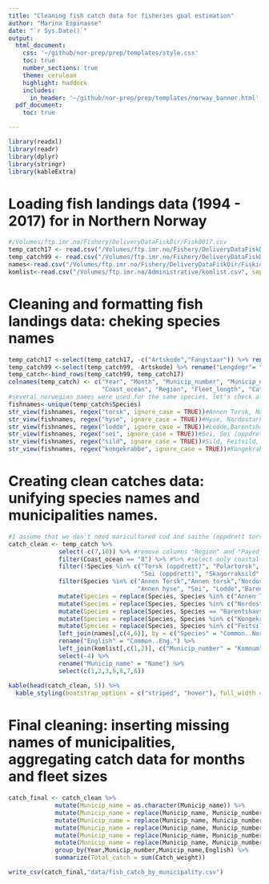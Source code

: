 ```yaml
---
title: "Cleaning fish catch data for fisheries goal estimation"
author: "Marina Espinasse"
date: "`r Sys.Date()`"
output:
  html_document:
    css: '~/github/nor-prep/prep/templates/style.css'
    toc: true
    number_sections: true
    theme: cerulean
    highlight: haddock
    includes: 
      in_header: '~/github/nor-prep/prep/templates/norway_banner.html'
  pdf_document:
    toc: true

---
```


```r
library(readxl)
library(readr)
library(dplyr)
library(stringr)
library(kableExtra)
```

# Loading fish landings data (1994 - 2017) for  in Northern Norway 
```r
#/Volumes/ftp.imr.no/Fishery/DeliveryDataFiskDir/Fisk0017.csv
temp_catch17 <- read.csv("/Volumes/ftp.imr.no/Fishery/DeliveryDataFiskDir/Fisk0017.csv", sep = ";")
temp_catch99 <- read.csv("/Volumes/ftp.imr.no/Fishery/DeliveryDataFiskDir/Fisk9499.csv", sep = ";")
names<-read.csv("/Volumes/ftp.imr.no/Fishery/DeliveryDataFiskDir/Fiskid.csv", sep = ";")#fish species names in English and Norwegian
komlist<-read.csv("/Volumes/ftp.imr.no/Administrative/komlist.csv", sep = ";")#list of municipalities names and codes
```

# Cleaning and formatting fish landings data: cheking species names
```r
temp_catch17 <-select(temp_catch17, -c("Artskode","Fangstaar")) %>% rename("Lengdegr"= "Lengdegr.l.l.")
temp_catch99 <-select(temp_catch99, -Artskode) %>% rename("Lengdegr"= "Lengdegr.l.l.")#remove species code, which is different between 1990s and 2000s
temp_catch<-bind_rows(temp_catch99, temp_catch17)
colnames(temp_catch) <- c("Year", "Month", "Municip_number", "Municip_name","Species",
                          "Coast_ocean", "Region", "Fleet_length", "Catch_weight", "Payed_NOK")
#several norwegian names were used for the same species, let's check all variations
fishnames<-unique(temp_catch$Species)
str_view(fishnames, regex("torsk", ignore_case = TRUE))#Annen Torsk, Nordostarktisk torsk, Torsk, Torsk (oppdrett), Polartorsk
str_view(fishnames, regex("hyse", ignore_case = TRUE))#Hyse, Nordostarktisk hyse , Annen hyse
str_view(fishnames, regex("lodde", ignore_case = TRUE))#Lodde,Barentshavslodde, Lodde - Island/O Gronl./Jan M
str_view(fishnames, regex("sei", ignore_case = TRUE))#Sei, Sei (oppdrett)
str_view(fishnames, regex("sild", ignore_case = TRUE))#Sild, Feitsild, Nordsjosild,Norsk vaargytende sild, Skagerraksild
str_view(fishnames, regex("kongekrabbe", ignore_case = TRUE))#Kongekrabbe, han-, Kongekrabbe, hun-, Kongegrabbe
```

# Creating clean catches data: unifying species names and municipalities names.
```r
#I assume that we don't need maricultured cod and saithe (oppdrett torsk, oppdrett sild), and capeling from Iceland and Greenalnd, Skagerraksild, Nordsjosild
catch_clean <- temp_catch %>% 
              select(-c(7,10)) %>% #remove columns "Region" and "Payed_NOK", we don't need them for now 
              filter(Coast_ocean == "8") %>% #%>% #select only coastal areas
              filter(!Species %in% c("Torsk (oppdrett)", "Polartorsk", "Lodde - Island/O Gronl./Jan M", 
                                     "Sei (oppdrett)", "Skagerraksild" )) %>% 
              filter(Species %in% c("Annen Torsk","Annen torsk","Nordostarktisk torsk","Skrei","Hyse","Nordostarktisk hyse", 
                                    "Annen hyse", "Sei", "Lodde","Barentshavslodde","Sild","Feitsild", "Kongekrabbe", "Norsk vaargytende sild")) %>% 
              mutate(Species = replace(Species, Species %in% c("Annen Torsk","Annen torsk" , "Nordostarktisk torsk", "Skrei"), "Torsk")) %>% 
              mutate(Species = replace(Species, Species %in% c("Nordostarktisk hyse", "Annen hyse"), "Hyse")) %>% 
              mutate(Species = replace(Species, Species == "Barentshavslodde", "Lodde")) %>% 
              mutate(Species = replace(Species, Species %in% c("Kongekrabbe, hun-", "Kongekrabbe, han-"), "Kongekrabbe")) %>%   
              mutate(Species = replace(Species, Species %in% c("Feitsild", "Norsk vaargytende sild"), "Sild")) %>% 
              left_join(names[,c(4,6)], by = c("Species" = "Common..Norw.")) %>% 
              rename("English" = "Common..Eng.") %>% 
              left_join(komlist[,c(1,2)], c("Municip_number" = "Komnum")) %>% 
              select(-4) %>% 
              rename("Municip_name" = "Name") %>% 
              select(c(1,2,3,9,8,7,6))
  
kable(head(catch_clean, 5)) %>% 
  kable_styling(bootstrap_options = c("striped", "hover"), full_width = F)
```

# Final cleaning: inserting missing names of municipalities, aggregating catch data for months and fleet sizes
```r
catch_final <- catch_clean %>% 
             mutate(Municip_name = as.character(Municip_name)) %>% 
             mutate(Municip_name = replace(Municip_name, Municip_number == 1839, "Beiarn")) %>% 
             mutate(Municip_name = replace(Municip_name, Municip_number == 1842, "Skjerstad_2005")) %>% 
             mutate(Municip_name = replace(Municip_name, Municip_number == 1901, "Harstad_2013")) %>% 
             mutate(Municip_name = replace(Municip_name, Municip_number == 1915, "Bjarkoy_2013")) %>% 
             mutate(Municip_name = replace(Municip_name, Municip_number == 2011, "Guovdageaidnu-Kautokeino")) %>% 
             group_by(Year,Municip_number,Municip_name,English) %>% 
             summarize(Total_catch = sum(Catch_weight))

write_csv(catch_final,"data/fish_catch_by_municipality.csv")
```
